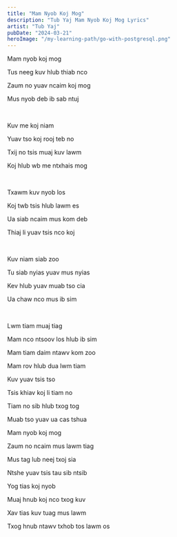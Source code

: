 ```yaml
---
title: "Mam Nyob Koj Mog"
description: "Tub Yaj Mam Nyob Koj Mog Lyrics"
artist: "Tub Yaj"
pubDate: "2024-03-21"
heroImage: "/my-learning-path/go-with-postgresql.png"
---
```


Mam nyob koj mog

Tus neeg kuv hlub thiab nco

Zaum no yuav ncaim koj mog

Mus nyob deb ib sab ntuj

<br />

Kuv me koj niam

Yuav tso koj rooj teb no

Txij no tsis muaj kuv lawm

Koj hlub wb me ntxhais mog

<br />

Txawm kuv nyob los

Koj twb tsis hlub lawm es

Ua siab ncaim mus kom deb

Thiaj li yuav tsis nco koj

<br />

Kuv niam siab zoo

Tu siab nyias yuav mus nyias

Kev hlub yuav muab tso cia

Ua chaw nco mus ib sim

<br />

Lwm tiam muaj tiag

Mam nco ntsoov los hlub ib sim

Mam tiam daim ntawv kom zoo

Mam rov hlub dua lwm tiam

Kuv yuav tsis tso

Tsis khiav koj li tiam no

Tiam no sib hlub txog tog

Muab tso yuav ua cas tshua

Mam nyob koj mog

Zaum no ncaim mus lawm tiag

Mus tag lub neej txoj sia

Ntshe yuav tsis tau sib ntsib

Yog tias koj nyob

Muaj hnub koj nco txog kuv

Xav tias kuv tuag mus lawm

Txog hnub ntawv txhob tos lawm os
